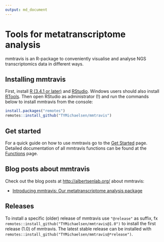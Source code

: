 ```yaml
---
output: md_document
---
```


# Tools for metatranscriptome analysis

mmtravis is an R-package to conveniently visualise and analyse NGS transcriptomics data in different ways.

## Installing mmtravis
First, install [R (3.4.1 or later)](https://mirrors.dotsrc.org/cran/) and [RStudio](https://www.rstudio.com/products/rstudio/download/#download). Windows users should also install [RTools](https://mirrors.dotsrc.org/cran/bin/windows/Rtools/). Then open RStudio as administrator (!) and run the commands below to install mmtravis from the console:

```r
install.packages("remotes")
remotes::install_github("TYMichaelsen/mmtravis")
```

## Get started
For a quick guide on how to use mmtravis go to the [Get Started](XXX) page. Detailed documentation of all mmtravis functions can be found at the [Functions](XXX) page.  

## Blog posts about mmtravis
Check out the blog posts at [http://albertsenlab.org/](http://albertsenlab.org/) about mmtravis:

 - [Introducing mmtravis: Our metatranscriptome analysis package](XXX)

## Releases
To install a specific (older) release of mmtravis use `"@release"` as suffix, fx `remotes::install_github("TYMichaelsen/mmtravis@1.0")` to install the first release (1.0) of mmtravis. The latest stable release can be installed with `remotes::install_github("TYMichaelsen/mmtravis@*release")`.
